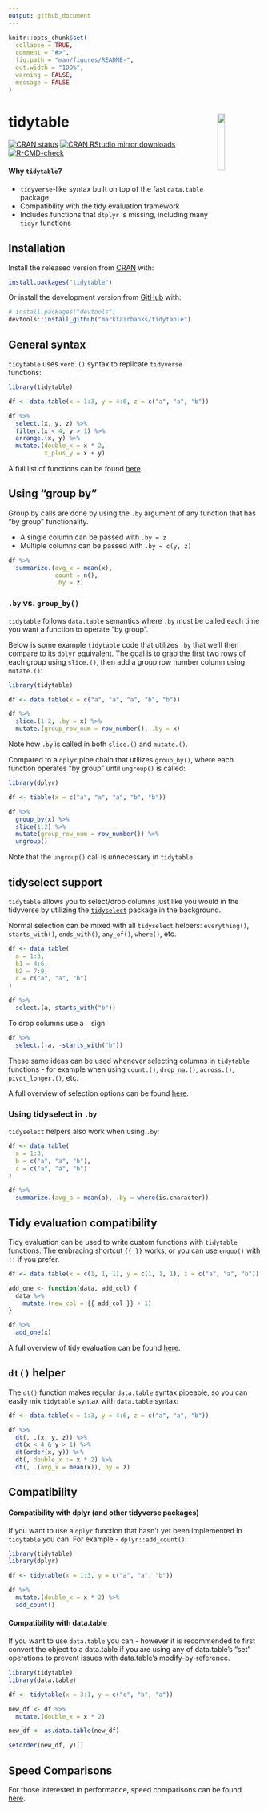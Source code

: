 ```yaml
---
output: github_document
---
```


<!-- README.md is generated from README.Rmd. Please edit that file -->

```r
knitr::opts_chunk$set(
  collapse = TRUE,
  comment = "#>",
  fig.path = "man/figures/README-",
  out.width = "100%",
  warning = FALSE,
  message = FALSE
)
```

# tidytable  <img id="logo" src="man/figures/logo.png" align="right" width="17%" height="17%" /> 

<!-- badges: start -->
[![CRAN status](https://www.r-pkg.org/badges/version/tidytable)](https://cran.r-project.org/package=tidytable)
[![CRAN RStudio mirror downloads](https://cranlogs.r-pkg.org/badges/last-month/tidytable?color=blue)](https://markfairbanks.github.io/tidytable/)
[![R-CMD-check](https://github.com/markfairbanks/tidytable/workflows/R-CMD-check/badge.svg)](https://github.com/markfairbanks/tidytable/actions)
<!-- badges: end -->

#### Why `tidytable`?

* `tidyverse`-like syntax built on top of the fast `data.table` package
* Compatibility with the tidy evaluation framework
* Includes functions that `dtplyr` is missing, including many `tidyr` functions

## Installation

Install the released version from [CRAN](https://CRAN.R-project.org) with:

``` r
install.packages("tidytable")
```

Or install the development version from [GitHub](https://github.com/) with:

``` r
# install.packages("devtools")
devtools::install_github("markfairbanks/tidytable")
```

## General syntax

`tidytable` uses `verb.()` syntax to replicate `tidyverse` functions:

```r
library(tidytable)

df <- data.table(x = 1:3, y = 4:6, z = c("a", "a", "b"))

df %>%
  select.(x, y, z) %>%
  filter.(x < 4, y > 1) %>%
  arrange.(x, y) %>%
  mutate.(double_x = x * 2,
          x_plus_y = x + y)
```

A full list of functions can be found [here](https://markfairbanks.github.io/tidytable/reference/index.html).

## Using "group by"

Group by calls are done by using the `.by` argument of any function that has "by group" functionality.

* A single column can be passed with `.by = z`
* Multiple columns can be passed with `.by = c(y, z)`

```r
df %>%
  summarize.(avg_x = mean(x),
             count = n(),
             .by = z)
```

### `.by` vs. `group_by()`

`tidytable` follows `data.table` semantics where `.by` must be called each time you want a function to operate "by group".

Below is some example `tidytable` code that utilizes `.by` that we'll then compare to its `dplyr` equivalent. The goal is to grab the first two rows of each group using `slice.()`, then add a group row number column using `mutate.()`:

```r
library(tidytable)

df <- data.table(x = c("a", "a", "a", "b", "b"))

df %>%
  slice.(1:2, .by = x) %>%
  mutate.(group_row_num = row_number(), .by = x)
```

Note how `.by` is called in both `slice.()` and `mutate.()`.

Compared to a `dplyr` pipe chain that utilizes `group_by()`, where each function operates "by group" until `ungroup()` is called:

```r
library(dplyr)

df <- tibble(x = c("a", "a", "a", "b", "b"))

df %>%
  group_by(x) %>%
  slice(1:2) %>%
  mutate(group_row_num = row_number()) %>%
  ungroup()
```

Note that the `ungroup()` call is unnecessary in `tidytable`.

## tidyselect support

`tidytable` allows you to select/drop columns just like you would in the tidyverse by utilizing the [`tidyselect`](https://tidyselect.r-lib.org) package in the background.

Normal selection can be mixed with all `tidyselect` helpers: `everything()`, `starts_with()`, `ends_with()`, `any_of()`, `where()`, etc.

```r
df <- data.table(
  a = 1:3,
  b1 = 4:6,
  b2 = 7:9,
  c = c("a", "a", "b")
)

df %>%
  select.(a, starts_with("b"))
```

To drop columns use a `-` sign:

```r
df %>%
  select.(-a, -starts_with("b"))
```

These same ideas can be used whenever selecting columns in `tidytable` functions - for example when using `count.()`, `drop_na.()`, `across.()`, `pivot_longer.()`, etc.

A full overview of selection options can be found [here](https://tidyselect.r-lib.org/reference/language.html).

### Using tidyselect in `.by`

`tidyselect` helpers also work when using `.by`:

```r
df <- data.table(
  a = 1:3,
  b = c("a", "a", "b"),
  c = c("a", "a", "b")
)

df %>%
  summarize.(avg_a = mean(a), .by = where(is.character))
```

## Tidy evaluation compatibility

Tidy evaluation can be used to write custom functions with `tidytable` functions. The embracing shortcut `{{ }}` works, or you can use `enquo()` with `!!` if you prefer.

```r
df <- data.table(x = c(1, 1, 1), y = c(1, 1, 1), z = c("a", "a", "b"))

add_one <- function(data, add_col) {
  data %>%
    mutate.(new_col = {{ add_col }} + 1)
}

df %>%
  add_one(x)
```

A full overview of tidy evaluation can be found [here](https://rlang.r-lib.org/reference/topic-data-mask.html).

## `dt()` helper

The `dt()` function makes regular `data.table` syntax pipeable, so you can easily mix `tidytable` syntax with `data.table` syntax:

```r
df <- data.table(x = 1:3, y = 4:6, z = c("a", "a", "b"))

df %>%
  dt(, .(x, y, z)) %>%
  dt(x < 4 & y > 1) %>%
  dt(order(x, y)) %>%
  dt(, double_x := x * 2) %>%
  dt(, .(avg_x = mean(x)), by = z)
```

## Compatibility

#### Compatibility with dplyr (and other tidyverse packages)

If you want to use a `dplyr` function that hasn't yet been implemented in `tidytable` you can. 
For example - `dplyr::add_count()`:

```r
library(tidytable)
library(dplyr)

df <- tidytable(x = 1:3, y = c("a", "a", "b"))

df %>%
  mutate.(double_x = x * 2) %>%
  add_count()
```

#### Compatibility with data.table

If you want to use `data.table` you can - however it is recommended to first convert the object to a data.table 
if you are using any of data.table's "set" operations to prevent issues with data.table's modify-by-reference.

```r
library(tidytable)
library(data.table)

df <- tidytable(x = 3:1, y = c("c", "b", "a"))

new_df <- df %>%
  mutate.(double_x = x * 2)

new_df <- as.data.table(new_df)

setorder(new_df, y)[]
```

## Speed Comparisons

For those interested in performance, speed comparisons can be found [here](https://markfairbanks.github.io/tidytable/articles/speed_comparisons.html).
